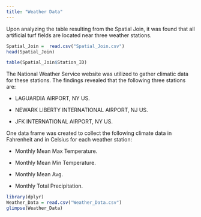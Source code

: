 ```yaml
---
title: "Weather Data"
---
```


Upon analyzing the table resulting from the Spatial Join, it was found that all artificial turf fields are located near three weather stations.

```r
Spatial_Join =  read.csv("Spatial_Join.csv")
head(Spatial_Join)
```

```r
table(Spatial_Join$Station_ID)
```

The National Weather Service website was utilized to gather climatic data for these stations. The findings revealed that the following three stations are:

-   LAGUARDIA AIRPORT, NY US.

-   NEWARK LIBERTY INTERNATIONAL AIRPORT, NJ US.

-   JFK INTERNATIONAL AIRPORT, NY US.

One data frame was created to collect the following climate data in Fahrenheit and in Celsius for each weather station:

-   Monthly Mean Max Temperature.

-   Monthly Mean Min Temperature.

-   Monthly Mean Avg.

-   Monthly Total Precipitation.

```r
library(dplyr)
Weather_Data = read.csv("Weather_Data.csv")
glimpse(Weather_Data)

```

